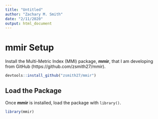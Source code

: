 ```yaml
---
title: "Untitled"
author: "Zachary M. Smith"
date: "2/11/2020"
output: html_document
---
```


# mmir Setup

Install the Multi-Metric Index (MMI) package, __mmir__, that I am developing from GitHub (https://github.com/zsmith27/mmir).
```r
devtools::install_github("zsmith27/mmir")
```

## Load the Package

Once __mmir__ is installed, load the package with `library()`.
```r
library(mmir)
```
